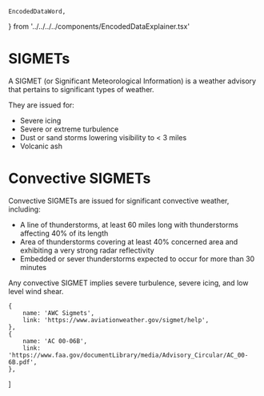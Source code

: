     EncodedDataWord,
} from '../../../../components/EncodedDataExplainer.tsx'


# SIGMETs

A SIGMET (or Significant Meteorological Information) is a weather advisory that
pertains to significant types of weather.

They are issued for:

-   Severe icing
-   Severe or extreme turbulence
-   Dust or sand storms lowering visibility to < 3 miles
-   Volcanic ash

# Convective SIGMETs

Convective SIGMETs are issued for significant convective weather, including:

-   A line of thunderstorms, at least 60 miles long with thunderstorms affecting
    40% of its length
-   Area of thunderstorms covering at least 40% concerned area and exhibiting a
    very strong radar reflectivity
-   Embedded or sever thunderstorms expected to occur for more than 30 minutes

Any convective SIGMET implies severe turbulence, severe icing, and low level
wind shear.

    {
        name: 'AWC Sigmets',
        link: 'https://www.aviationweather.gov/sigmet/help',
    },
    {
        name: 'AC 00-06B',
        link: 'https://www.faa.gov/documentLibrary/media/Advisory_Circular/AC_00-6B.pdf',
    },
]
